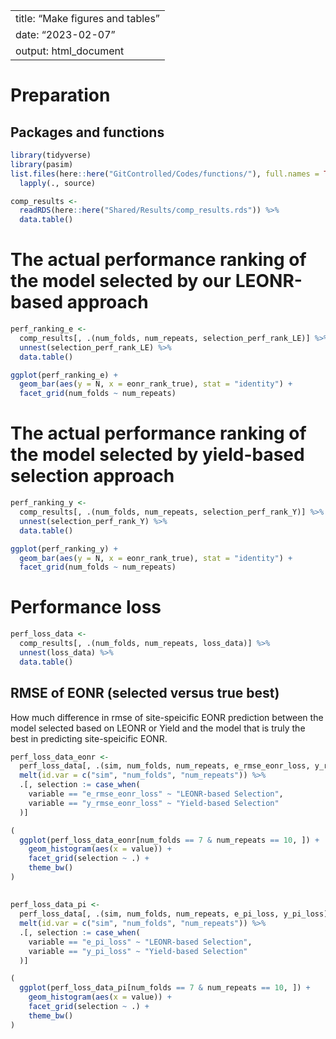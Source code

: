 
---
title: "Make figures and tables"
date: "2023-02-07"
output: html_document
---

# Preparation

## Packages and functions 
```r
library(tidyverse)
library(pasim)
list.files(here::here("GitControlled/Codes/functions/"), full.names = TRUE) %>%
  lapply(., source)
```
```r
comp_results <-
  readRDS(here::here("Shared/Results/comp_results.rds")) %>%
  data.table()
```

# The actual performance ranking of the model selected by our LEONR-based approach

```r
perf_ranking_e <-
  comp_results[, .(num_folds, num_repeats, selection_perf_rank_LE)] %>%
  unnest(selection_perf_rank_LE) %>%
  data.table()

ggplot(perf_ranking_e) +
  geom_bar(aes(y = N, x = eonr_rank_true), stat = "identity") +
  facet_grid(num_folds ~ num_repeats)
```

# The actual performance ranking of the model selected by yield-based selection approach 

```r
perf_ranking_y <-
  comp_results[, .(num_folds, num_repeats, selection_perf_rank_Y)] %>%
  unnest(selection_perf_rank_Y) %>%
  data.table()

ggplot(perf_ranking_y) +
  geom_bar(aes(y = N, x = eonr_rank_true), stat = "identity") +
  facet_grid(num_folds ~ num_repeats)
```

# Performance loss  

```r
perf_loss_data <-
  comp_results[, .(num_folds, num_repeats, loss_data)] %>%
  unnest(loss_data) %>%
  data.table()
```

## RMSE of EONR (selected versus true best) 

How much difference in rmse of site-speicific EONR prediction between the model selected based on LEONR or Yield and the model that is truly the best in predicting site-speicific EONR.

```r
perf_loss_data_eonr <-
  perf_loss_data[, .(sim, num_folds, num_repeats, e_rmse_eonr_loss, y_rmse_eonr_loss)] %>%
  melt(id.var = c("sim", "num_folds", "num_repeats")) %>%
  .[, selection := case_when(
    variable == "e_rmse_eonr_loss" ~ "LEONR-based Selection",
    variable == "y_rmse_eonr_loss" ~ "Yield-based Selection"
  )]

(
  ggplot(perf_loss_data_eonr[num_folds == 7 & num_repeats == 10, ]) +
    geom_histogram(aes(x = value)) +
    facet_grid(selection ~ .) +
    theme_bw()
)
```

##

```r
perf_loss_data_pi <-
  perf_loss_data[, .(sim, num_folds, num_repeats, e_pi_loss, y_pi_loss)] %>%
  melt(id.var = c("sim", "num_folds", "num_repeats")) %>%
  .[, selection := case_when(
    variable == "e_pi_loss" ~ "LEONR-based Selection",
    variable == "y_pi_loss" ~ "Yield-based Selection"
  )]

(
  ggplot(perf_loss_data_pi[num_folds == 7 & num_repeats == 10, ]) +
    geom_histogram(aes(x = value)) +
    facet_grid(selection ~ .) +
    theme_bw()
)
```

